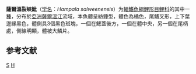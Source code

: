 {{Speciesbox 
| taxon = Hampala salweenensis
| authority = [[Doi|Doi]] & [[Taki|Taki]], 1994
| status = NE
| status_system = IUCN3.1
}}
'''薩爾溫裂峽魮'''（[[学名|学名]]：''Hampala salweenensis''）为[[輻鰭魚綱|輻鰭魚綱]][[鯉形目|鯉形目]][[鲤科|鲤科]]的其中一[[種|種]]，分布於[[亞洲|亞洲]][[薩爾溫江|薩爾溫江]]流域，本魚體呈紡錘型，體色為橘色，尾鰭叉形，上下葉邊緣黑色，體側具3個黑色斑塊，一個在鰓蓋後方，一個在體中央，另一個在尾柄處，側線明顯，體被大鱗片。

== 参考文献 ==
{{reflist}}
{{Taxonbar}}

[[Category:裂峽魮屬|S]]
[[Category:1994年描述的鱼类|H]]